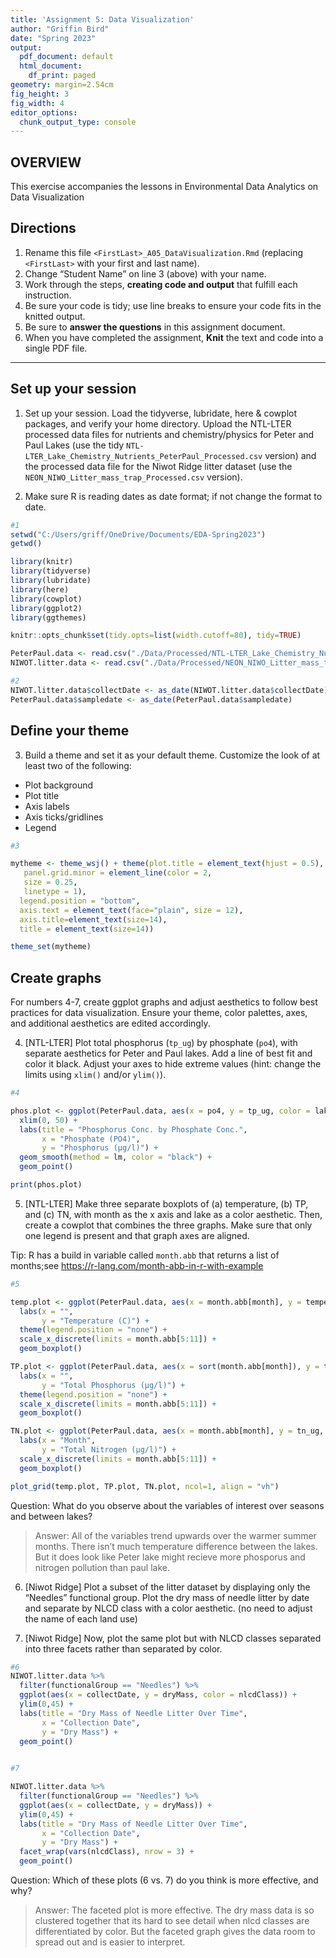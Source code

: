 ```yaml
---
title: 'Assignment 5: Data Visualization'
author: "Griffin Bird"
date: "Spring 2023"
output:
  pdf_document: default
  html_document:
    df_print: paged
geometry: margin=2.54cm
fig_height: 3
fig_width: 4
editor_options:
  chunk_output_type: console
---
```


## OVERVIEW

This exercise accompanies the lessons in Environmental Data Analytics on Data Visualization 

## Directions
1.  Rename this file `<FirstLast>_A05_DataVisualization.Rmd` (replacing `<FirstLast>` with your first and last name).
2. Change "Student Name" on line 3 (above) with your name.
3. Work through the steps, **creating code and output** that fulfill each instruction.
4. Be sure your code is tidy; use line breaks to ensure your code fits in the knitted output.
5. Be sure to **answer the questions** in this assignment document.
6. When you have completed the assignment, **Knit** the text and code into a single PDF file.

---

## Set up your session 

1. Set up your session. Load the tidyverse, lubridate, here & cowplot packages, and verify your home directory. Upload the NTL-LTER processed data files for nutrients and chemistry/physics for Peter and Paul Lakes (use the tidy `NTL-LTER_Lake_Chemistry_Nutrients_PeterPaul_Processed.csv` version) and the processed data file for the Niwot Ridge litter dataset (use the `NEON_NIWO_Litter_mass_trap_Processed.csv` version). 

2. Make sure R is reading dates as date format; if not change the format to date.

```r
#1 
setwd("C:/Users/griff/OneDrive/Documents/EDA-Spring2023")
getwd()

library(knitr)
library(tidyverse)
library(lubridate)
library(here)
library(cowplot)
library(ggplot2)
library(ggthemes)

knitr::opts_chunk$set(tidy.opts=list(width.cutoff=80), tidy=TRUE)

PeterPaul.data <- read.csv("./Data/Processed/NTL-LTER_Lake_Chemistry_Nutrients_PeterPaul_Processed.csv", stringsAsFactors = TRUE)
NIWOT.litter.data <- read.csv("./Data/Processed/NEON_NIWO_Litter_mass_trap_Processed.csv", stringsAsFactors = TRUE)

#2 
NIWOT.litter.data$collectDate <- as_date(NIWOT.litter.data$collectDate)
PeterPaul.data$sampledate <- as_date(PeterPaul.data$sampledate)
```
## Define your theme
3. Build a theme and set it as your default theme. Customize the look of at least two of the following: 
 * Plot background
 * Plot title
 * Axis labels
 * Axis ticks/gridlines
 * Legend

```r
#3

mytheme <- theme_wsj() + theme(plot.title = element_text(hjust = 0.5), 
   panel.grid.minor = element_line(color = 2,
   size = 0.25,
   linetype = 1),
  legend.position = "bottom", 
  axis.text = element_text(face="plain", size = 12),
  axis.title=element_text(size=14),
  title = element_text(size=14))

theme_set(mytheme)

```

## Create graphs
For numbers 4-7, create ggplot graphs and adjust aesthetics to follow best practices for data visualization. Ensure your theme, color palettes, axes, and additional aesthetics are edited accordingly.

4. [NTL-LTER] Plot total phosphorus (`tp_ug`) by phosphate (`po4`), with separate aesthetics for Peter and Paul lakes. Add a line of best fit and color it black. Adjust your axes to hide extreme values (hint: change the limits using `xlim()` and/or `ylim()`).

```r
#4 

phos.plot <- ggplot(PeterPaul.data, aes(x = po4, y = tp_ug, color = lakename)) + 
  xlim(0, 50) +
  labs(title = "Phosphorus Conc. by Phosphate Conc.",
       x = "Phosphate (PO4)",
       y = "Phosphorus (µg/l)") +
  geom_smooth(method = lm, color = "black") +
  geom_point()

print(phos.plot)

```


5. [NTL-LTER] Make three separate boxplots of (a) temperature, (b) TP, and (c) TN, with month as the x axis and lake as a color aesthetic. Then, create a cowplot that combines the three graphs. Make sure that only one legend is present and that graph axes are aligned. 

Tip: R has a build in variable called `month.abb` that returns a list of months;see <https://r-lang.com/month-abb-in-r-with-example>

```r
#5 

temp.plot <- ggplot(PeterPaul.data, aes(x = month.abb[month], y = temperature_C, color = lakename)) +
  labs(x = "",
       y = "Temperature (C)") + 
  theme(legend.position = "none") +
  scale_x_discrete(limits = month.abb[5:11]) + 
  geom_boxplot()

TP.plot <- ggplot(PeterPaul.data, aes(x = sort(month.abb[month]), y = tp_ug, color = lakename)) + 
  labs(x = "",
       y = "Total Phosphorus (µg/l)") + 
  theme(legend.position = "none") +
  scale_x_discrete(limits = month.abb[5:11]) +
  geom_boxplot()

TN.plot <- ggplot(PeterPaul.data, aes(x = month.abb[month], y = tn_ug, color = lakename)) + 
  labs(x = "Month",
       y = "Total Nitrogen (µg/l)") +
  scale_x_discrete(limits = month.abb[5:11]) +
  geom_boxplot()

```

```r

plot_grid(temp.plot, TP.plot, TN.plot, ncol=1, align = "vh")

```

Question: What do you observe about the variables of interest over seasons and between lakes? 

> Answer: All of the variables trend upwards over the warmer summer months. There isn't much temperature difference between the lakes. But it does look like Peter lake might recieve more phosporus and nitrogen pollution than paul lake.

6. [Niwot Ridge] Plot a subset of the litter dataset by displaying only the "Needles" functional group. Plot the dry mass of needle litter by date and separate by NLCD class with a color aesthetic. (no need to adjust the name of each land use)

7. [Niwot Ridge] Now, plot the same plot but with NLCD classes separated into three facets rather than separated by color. 

```r
#6
NIWOT.litter.data %>%
  filter(functionalGroup == "Needles") %>%
  ggplot(aes(x = collectDate, y = dryMass, color = nlcdClass)) + 
  ylim(0,45) +
  labs(title = "Dry Mass of Needle Litter Over Time",
       x = "Collection Date",
       y = "Dry Mass") +
  geom_point() 

  
#7

NIWOT.litter.data %>%
  filter(functionalGroup == "Needles") %>%
  ggplot(aes(x = collectDate, y = dryMass)) + 
  ylim(0,45) +
  labs(title = "Dry Mass of Needle Litter Over Time",
       x = "Collection Date",
       y = "Dry Mass") +
  facet_wrap(vars(nlcdClass), nrow = 3) +
  geom_point() 

```
Question: Which of these plots (6 vs. 7) do you think is more effective, and why? 

> Answer: The faceted plot is more effective. The dry mass data is so clustered together that its hard to see detail when nlcd classes are differentiated by color. But the faceted graph gives the data room to spread out and is easier to interpret. 